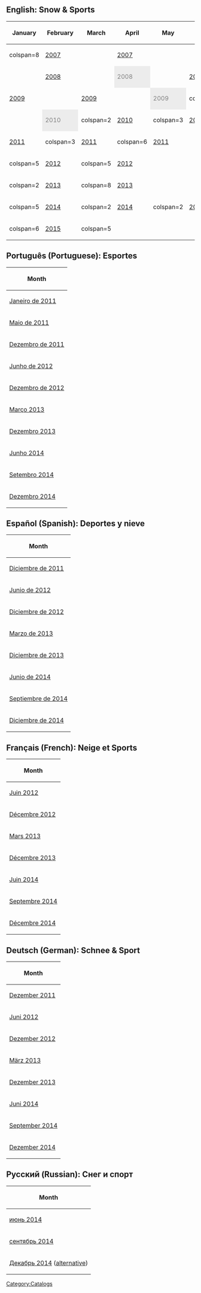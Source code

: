 {{NeedSWFs}}


==English: Snow & Sports==

<center>
{|class="wikitable" border="1"
!January!!February!!March!!April!!May!!June!!July!!August!!September!!October!!November!!December
|-
|colspan=8 {{n/a}}||[http://archives.clubpenguinwiki.info/swf.cpcheats.info/catalogues/old_2007-2008/sport_0709.swf 2007]||{{n/a}}||[http://archives.clubpenguinwiki.info/swf.cpcheats.info/catalogues/old_2007-2008/sport_0711.swf 2007]||{{n/a}}
|-
|{{n/a}}||[[Media:Sport 0802.swf|2008]]||{{n/a}}||style="background: #ececec; color: grey;" class="table-na"|2008||{{n/a}}||[[Media:SASJun2008.swf|2008]]||{{n/a}}||[[Media:SportAug08.swf|2008]]||colspan=2 {{n/a}}||[[Media:SASNov2008.swf|2008]]||{{n/a}}
|-
|[[Media:SASJan2009.swf|2009]]||{{n/a}}||[[Media:SASMar2009.swf|2009]]||{{n/a}}||style="background: #ececec; color: grey;" class="table-na"|2009||colspan=2 {{n/a}}||[[Media:SportAug09.swf|2009]]||colspan=2 {{n/a}}||[http://archives.clubpenguinwiki.info/swf.cpcheats.info/catalogues/old_2009/sport.swf 2009]||{{n/a}}
|-
|{{n/a}}||style="background: #ececec; color: grey;" class="table-na"|2010||colspan=2 {{n/a}}||[[Media:May10Sport.swf|2010]]||colspan=3 {{n/a}}||[[Media:September10Sport.swf|2010]]||colspan=2 {{n/a}}||[[Media:December10Sport.swf|2010]]
|-
|[[Media:SASJan2011.swf|2011]]||colspan=3 {{n/a}}||[[Media:May2011Sport.swf|2011]]||colspan=6 {{n/a}}||[[Media:Dec2011Sport.swf|2011]]
|-
|colspan=5 {{n/a}}||[[Media:Jun2012Sport.swf|2012]]||colspan=5 {{n/a}}||[[Media:Dec2012Sport.swf|2012]]
|-
|colspan=2 {{n/a}}||[[Media:ENCataloguesSportMar2013.swf|2013]]||colspan=8 {{n/a}}||[[Media:ENCataloguesSportDec2013.swf|2013]]
|-
|colspan=5 {{n/a}}||[[Media:ENCataloguesSportJun2014.swf|2014]]||colspan=2 {{n/a}}||[[Media:ENCataloguesSportSep2014.swf|2014]]||colspan=2 {{n/a}}||[[Media:ENCataloguesSportDec2014.swf|2014]]
|-
|colspan=6 {{n/a}}||[[Media:ENCataloguesSportJuly2015.swf|2015]]||colspan=5 {{n/a}}
|}
</center>

==Português (Portuguese): Esportes==

<center>
{|class="wikitable" border="1"
!Month
|-
|[[Media:PTCataloguesSport-Jan2011.swf|Janeiro de 2011]]
|-
|[[Media:PTCataloguesSport-May2011.swf|Maio de 2011]]
|-
|[[Media:SnowandSportsDec2011PT.swf|Dezembro de 2011]]
|-
|[[Media:PTCataloguesSport-June2012.swf|Junho de 2012]]
|-
|[[Media:PTCataloguesSport-December2012.swf|Dezembro de 2012]]
|-
|[[Media:PTCataloguesSportMar2013.swf|Março 2013]]
|-
|[[Media:PTCataloguesSportDec2013.swf|Dezembro 2013]]
|-
|[[Media:PTCataloguesSportJun2014.swf|Junho 2014]]
|-
|[[Media:PTCataloguesSportSep2014.swf|Setembro 2014]]
|-
|[[Media:PTCataloguesSportDec2014.swf|Dezembro 2014]]
|}
</center>

==Español (Spanish): Deportes y nieve==

<center>
{|class="wikitable" border="1"
!Month
|-
|[[Media:SnowandSportsDec2011ES.swf|Diciembre de 2011]]
|-
|[[Media:ESCataloguesSport-June2012.swf|Junio de 2012]]
|-
|[[Media:ESCataloguesSport-December2012.swf|Diciembre de 2012]]
|-
|[[Media:ESCataloguesSportMar2013.swf|Marzo de 2013]]
|-
|[[Media:ESCataloguesSportDec2013.swf|Diciembre de 2013]]
|-
|[[Media:ESCataloguesSportJun2014.swf|Junio de 2014]]
|-
|[[Media:ESCataloguesSportSep2014.swf|Septiembre de 2014]]
|-
|[[Media:ESCataloguesSportDec2014.swf|Diciembre de 2014]]
|}
</center>

==Français (French): Neige et Sports==

<center>
{|class="wikitable" border="1"
!Month
|-
|[[Media:FRCataloguesSport-June2012.swf|Juin 2012]]
|-
|[[Media:FRCataloguesSport-December2012.swf|Décembre 2012]]
|-
|[[Media:FRCataloguesSportMar2013.swf|Mars 2013]]
|-
|[[Media:FRCataloguesSportDec2013.swf|Décembre 2013]]
|-
|[[Media:FRCataloguesSportJun2014.swf|Juin 2014]]
|-
|[[Media:FRCataloguesSportSep2014.swf|Septembre 2014]]
|-
|[[Media:FRCataloguesSportDec2014.swf|Décembre 2014]]
|}
</center>

==Deutsch (German): Schnee & Sport==

<center>
{|class="wikitable" border="1"
!Month
|-
|[[Media:SnowandSportsDec2011DE.swf|Dezember 2011]]
|-
|[[Media:DECataloguesSport-June2012.swf|Juni 2012]]
|-
|[[Media:DECataloguesSport-December2012.swf|Dezember 2012]]
|-
|[[Media:DECataloguesSportMar2013.swf|März 2013]]
|-
|[[Media:DECataloguesSportDec2013.swf|Dezember 2013]]
|-
|[[Media:DECataloguesSportJun2014.swf|Juni 2014]]
|-
|[[Media:DECataloguesSportSep2014.swf|September 2014]]
|-
|[[Media:DECataloguesSportDec2014.swf|Dezember 2014]]
|}
</center>

==Pусский (Russian): Снег и спорт==
<center>
{|class="wikitable" border="1"
!Month
|-
|[[Media:RUCataloguesSportJun2014.swf|июнь 2014]]
|-
|[[Media:RUCataloguesSportSep2014.swf|сентябрь 2014]]
|-
|[[Media:RUCataloguesSportDec2014.swf|Декабрь 2014]] ([[Media:RUCataloguesSportDec2014_1.swf|alternative]])
|}
</center>

[[Category:Catalogs]]